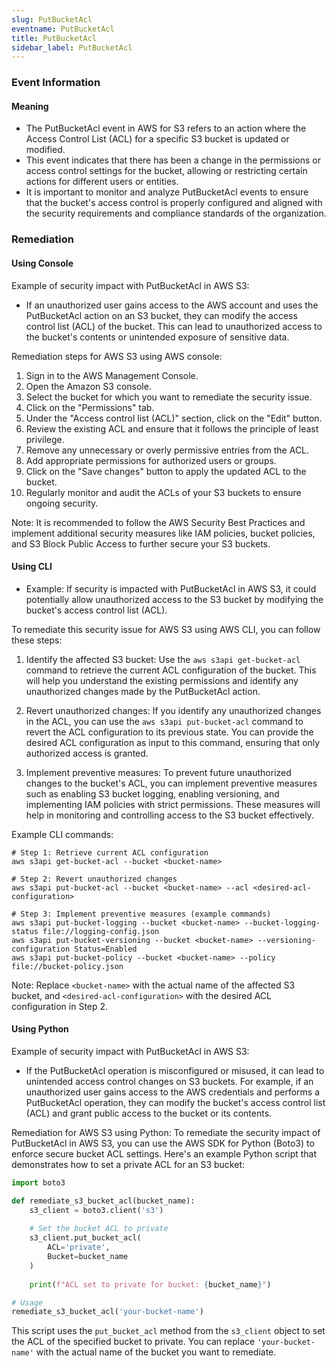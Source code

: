 ```yaml
--- 
slug: PutBucketAcl
eventname: PutBucketAcl
title: PutBucketAcl
sidebar_label: PutBucketAcl
---
```

                       
### Event Information

#### Meaning

- The PutBucketAcl event in AWS for S3 refers to an action where the Access Control List (ACL) for a specific S3 bucket is updated or modified.
- This event indicates that there has been a change in the permissions or access control settings for the bucket, allowing or restricting certain actions for different users or entities.
- It is important to monitor and analyze PutBucketAcl events to ensure that the bucket's access control is properly configured and aligned with the security requirements and compliance standards of the organization.

### Remediation

#### Using Console

Example of security impact with PutBucketAcl in AWS S3:
- If an unauthorized user gains access to the AWS account and uses the PutBucketAcl action on an S3 bucket, they can modify the access control list (ACL) of the bucket. This can lead to unauthorized access to the bucket's contents or unintended exposure of sensitive data.

Remediation steps for AWS S3 using AWS console:
1. Sign in to the AWS Management Console.
2. Open the Amazon S3 console.
3. Select the bucket for which you want to remediate the security issue.
4. Click on the "Permissions" tab.
5. Under the "Access control list (ACL)" section, click on the "Edit" button.
6. Review the existing ACL and ensure that it follows the principle of least privilege.
7. Remove any unnecessary or overly permissive entries from the ACL.
8. Add appropriate permissions for authorized users or groups.
9. Click on the "Save changes" button to apply the updated ACL to the bucket.
10. Regularly monitor and audit the ACLs of your S3 buckets to ensure ongoing security.

Note: It is recommended to follow the AWS Security Best Practices and implement additional security measures like IAM policies, bucket policies, and S3 Block Public Access to further secure your S3 buckets.

#### Using CLI

- Example: If security is impacted with PutBucketAcl in AWS S3, it could potentially allow unauthorized access to the S3 bucket by modifying the bucket's access control list (ACL).

To remediate this security issue for AWS S3 using AWS CLI, you can follow these steps:

1. Identify the affected S3 bucket: Use the `aws s3api get-bucket-acl` command to retrieve the current ACL configuration of the bucket. This will help you understand the existing permissions and identify any unauthorized changes made by the PutBucketAcl action.

2. Revert unauthorized changes: If you identify any unauthorized changes in the ACL, you can use the `aws s3api put-bucket-acl` command to revert the ACL configuration to its previous state. You can provide the desired ACL configuration as input to this command, ensuring that only authorized access is granted.

3. Implement preventive measures: To prevent future unauthorized changes to the bucket's ACL, you can implement preventive measures such as enabling S3 bucket logging, enabling versioning, and implementing IAM policies with strict permissions. These measures will help in monitoring and controlling access to the S3 bucket effectively.

Example CLI commands:
```
# Step 1: Retrieve current ACL configuration
aws s3api get-bucket-acl --bucket <bucket-name>

# Step 2: Revert unauthorized changes
aws s3api put-bucket-acl --bucket <bucket-name> --acl <desired-acl-configuration>

# Step 3: Implement preventive measures (example commands)
aws s3api put-bucket-logging --bucket <bucket-name> --bucket-logging-status file://logging-config.json
aws s3api put-bucket-versioning --bucket <bucket-name> --versioning-configuration Status=Enabled
aws s3api put-bucket-policy --bucket <bucket-name> --policy file://bucket-policy.json
```
Note: Replace `<bucket-name>` with the actual name of the affected S3 bucket, and `<desired-acl-configuration>` with the desired ACL configuration in Step 2.

#### Using Python

Example of security impact with PutBucketAcl in AWS S3:
- If the PutBucketAcl operation is misconfigured or misused, it can lead to unintended access control changes on S3 buckets. For example, if an unauthorized user gains access to the AWS credentials and performs a PutBucketAcl operation, they can modify the bucket's access control list (ACL) and grant public access to the bucket or its contents.

Remediation for AWS S3 using Python:
To remediate the security impact of PutBucketAcl in AWS S3, you can use the AWS SDK for Python (Boto3) to enforce secure bucket ACL settings. Here's an example Python script that demonstrates how to set a private ACL for an S3 bucket:

```python
import boto3

def remediate_s3_bucket_acl(bucket_name):
    s3_client = boto3.client('s3')
    
    # Set the bucket ACL to private
    s3_client.put_bucket_acl(
        ACL='private',
        Bucket=bucket_name
    )
    
    print(f"ACL set to private for bucket: {bucket_name}")

# Usage
remediate_s3_bucket_acl('your-bucket-name')
```

This script uses the `put_bucket_acl` method from the `s3_client` object to set the ACL of the specified bucket to private. You can replace `'your-bucket-name'` with the actual name of the bucket you want to remediate.


 